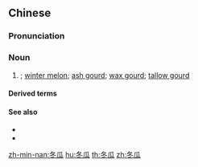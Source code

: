 ==Chinese==
{{zh-forms}}
{{zh-wp|zh|en:Winter melon}}

===Pronunciation===
{{zh-pron
|m=dōngguā
|c=dung1 gwaa1
|h=pfs=tûng-kôa
|mn=tang-koe
|cat=n
}}

===Noun===
{{zh-noun}}

# {{taxlink|Benincasa hispida|species|noshow=1}}; [[winter melon]]; [[ash gourd]]; [[wax gourd]]; [[tallow gourd]] {{zh-mw|m:隻}}

====Derived terms====
{{zh-der|冬瓜藤}}

====See also====
* {{zh-l|毛瓜}}
* {{zh-l|節瓜}}

{{zh-cat|Advanced|Vegetables}}

[[zh-min-nan:冬瓜]]
[[hu:冬瓜]]
[[th:冬瓜]]
[[zh:冬瓜]]